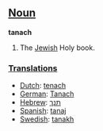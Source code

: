 == [[Noun]] ==

'''tanach'''
#The [[Jewish]] Holy book.

=== [[Translations]] ===
*[[Dutch]]: [[tenach]]
*[[German]]: [[Tanach]]
*[[Hebrew]]: [[תנך]]
*[[Spanish]]: [[tanaj]]
*[[Swedish]]: [[tanakh]]